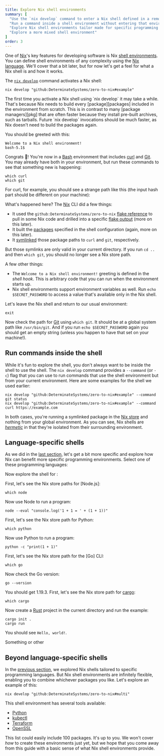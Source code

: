 ```yaml
---
title: Explore Nix shell environments
summary: [
  "Use the `nix develop` command to enter a Nix shell defined in a remote [flake](/concepts/flakes)",
  "Run a command inside a shell environment without entering that environment",
  "Explore Nix shell environments tailor made for specific programming languages",
  "Explore a more mixed shell environment"
]
order: 3
---
```


One of [Nix]'s key features for developing software is Nix [shell environments][shell].
You can define shell environments of any complexity using the [Nix language][language].
We'll cover that a bit later, but for now let's get a feel for what a Nix shell is and how it works.

The [`nix develop`][nix-develop] command activates a Nix shell:

```shell
nix develop "github:DeterminateSystems/zero-to-nix#example"
```

<Warning title="Load times">
The first time you activate a Nix shell using `nix develop` it may take a while.
That's because Nix needs to build every [package][packages] included in the environment from scratch.
This is in contrast to many [package managers][pkg] that are often faster because they install pre-built archives, such as tarballs.
Future `nix develop` invocations should be much faster, as Nix doesn't need to build the packages again.
</Warning>

You should be greeted with this:

```shell
Welcome to a Nix shell environment!
bash-5.1$
```

Congrats 🚀! You're now in a [Bash] environment that includes [curl] and [Git].
You may already have both in your environment, but run these commands to see that something new is happening:

```shell
which curl
which git
```

For curl, for example, you should see a strange path like this (the input hash part should be different on your machine):

<NixStorePath pkg="curl-7.86.0-bin" bin="curl" />

What's happened here? The [Nix] CLI did a few things:

* It used the `github:DeterminateSystems/zero-to-nix` [flake reference][flakes] to pull in some Nix code and drilled into a specific [flake output][output] (more on this later).
* It built the [packages] specified in the shell configuration (again, more on this later).
* It [symlinked] those package paths to `curl` and `git`, respectively.

But those symlinks are only valid in your current directory. If you run `cd ..` and then `which git`, you should no longer see a Nix store path.

A few other things:

* The `Welcome to a Nix shell environment!` greeting is defined in the *shell hook*. This is arbitrary code that you can run when the environment starts up.
* Nix shell environments support environment variables as well. Run `echo $SECRET_PASSWORD` to access a value that's available only in the Nix shell.

Let's leave the Nix shell and return to our usual environment:

```shell
exit
```

Now check the path for [Git] using `which git`. It should be at a global system path like `/usr/bin/git`.
And if you run `echo $SECRET_PASSWORD` again you should get an empty string (unless you happen to have that set on your machine!).

## Run commands inside the shell

While it's fun to explore the shell, you don't always want to be inside the shell to use the shell.
The `nix develop` command provides a `--command` (or `-c`) flag that you can use to run commands that use the shell environment but from your current environment.
Here are some examples for the shell we used earlier:

```shell
nix develop "github:DeterminateSystems/zero-to-nix#example" --command git status
nix develop "github:DeterminateSystems/zero-to-nix#example" --command curl https://example.com
```

In both cases, you're running a symlinked package in the [Nix store][store] and nothing from your global environment.
As you can see, Nix shells are [*hermetic*][hermeticity] in that they're isolated from their surrounding environment.

## Language-specific shells

As we did in the [last section][last], let's get a bit more specific and explore how Nix can benefit more specific programming environments.
Select one of these programming languages:

<Languages client:load />

Now explore the shell for <Language client:load />:

<NixDevelop client:load />

<SpecificLanguage client:load lang="JavaScript">
First, let's see the Nix store paths for [Node.js]:

```shell
which node
```

Now use Node to run a program:

```shell
node --eval "console.log('1 + 1 = ' + (1 + 1))"
```
</SpecificLanguage>
<SpecificLanguage client:load lang="Python">
First, let's see the Nix store path for Python:

```shell
which python
```

Now use Python to run a program:

```shell
python -c "print(1 + 1)"
```
</SpecificLanguage>
<SpecificLanguage client:load lang="Go">
First, let's see the Nix store path for the [Go] CLI:

```shell
which go
```

Now check the Go version:

```shell
go --version
```

You should get 1.19.3.
</SpecificLanguage>
<SpecificLanguage client:load lang="Rust">
First, let's see the Nix store path for [cargo]:

```shell
which cargo
```

Now create a [Rust] project in the current directory and run the example:

```shell
cargo init .
cargo run
```

You should see `Hello, world!`.
</SpecificLanguage>

Something or other

## Beyond language-specific shells

In the [previous section](#language-specific-shells), we explored Nix shells tailored to specific programming languages.
But Nix shell environments are infinitely flexible, enabling you to combine whichever packages you like.
Let's explore an example of this:

```shell
nix develop "github:DeterminateSystems/zero-to-nix#multi"
```

This shell environment has several tools available:

* [Python]
* [kubectl]
* [Terraform]
* [OpenSSL]

This list could easily include 100 packages. It's up to you. We won't cover *how* to create these environments just yet, but we hope that you come away from this guide with a basic sense of what Nix shell environments provide.

[bash]: https://www.gnu.org/software/bash
[cargo]: https://doc.rust-lang.org/stable/cargo
[curl]: https://curl.se
[flakes]: /concepts/flakes
[git]: https://git-scm.com
[go]: https://go.dev
[hermeticity]: /concepts/hermeticity
[kubectl]: https://kubernetes.io/docs/reference/kubectl
[language]: /concepts/nix-language
[last]: /start/nix-run
[nix]: /concepts/nix
[nix-develop]: https://nixos.org/manual/nix/stable/command-ref/new-cli/nix3-develop
[node.js]: https://nodejs.org
[npm]: https://npmjs.org
[openssl]: https://openssl.org
[output]: /concepts/flake-output
[packages]: /concepts/packages
[pkg]: /concepts/package-management
[python]: https://python.org
[rust]: https://rust-lang.org
[shell]: /concepts/nix-shell
[store]: /concepts/nix-store
[symlinked]: https://en.wikipedia.org/wiki/Symbolic_link
[terraform]: https://terraform.io
